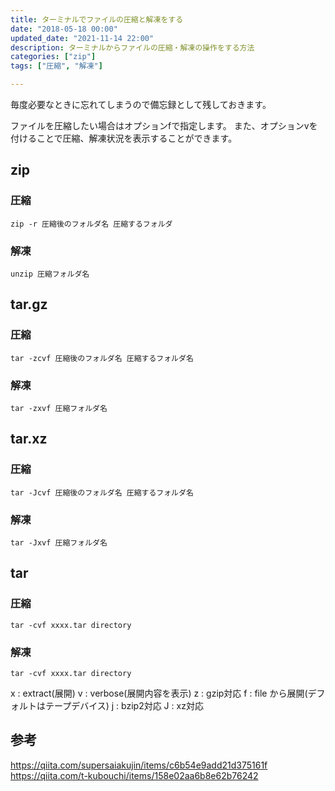 ```yaml
---
title: ターミナルでファイルの圧縮と解凍をする
date: "2018-05-18 00:00"
updated_date: "2021-11-14 22:00"
description: ターミナルからファイルの圧縮・解凍の操作をする方法
categories: ["zip"]
tags: ["圧縮", "解凍"]

---
```

毎度必要なときに忘れてしまうので備忘録として残しておきます。

ファイルを圧縮したい場合はオプションfで指定します。
また、オプションvを付けることで圧縮、解凍状況を表示することができます。

## zip
### 圧縮
```
zip -r 圧縮後のフォルダ名 圧縮するフォルダ
```
### 解凍
```
unzip 圧縮フォルダ名
```

## tar.gz
### 圧縮
```
tar -zcvf 圧縮後のフォルダ名 圧縮するフォルダ名
```
### 解凍
```
tar -zxvf 圧縮フォルダ名
```

## tar.xz
### 圧縮
```
tar -Jcvf 圧縮後のフォルダ名 圧縮するフォルダ名
```
### 解凍
```
tar -Jxvf 圧縮フォルダ名
```

## tar
### 圧縮
```
tar -cvf xxxx.tar directory
```
### 解凍
```
tar -cvf xxxx.tar directory
```

x : extract(展開)
v : verbose(展開内容を表示)
z : gzip対応
f : file から展開(デフォルトはテープデバイス)
j : bzip2対応
J : xz対応

## 参考
https://qiita.com/supersaiakujin/items/c6b54e9add21d375161f
https://qiita.com/t-kubouchi/items/158e02aa6b8e62b76242
